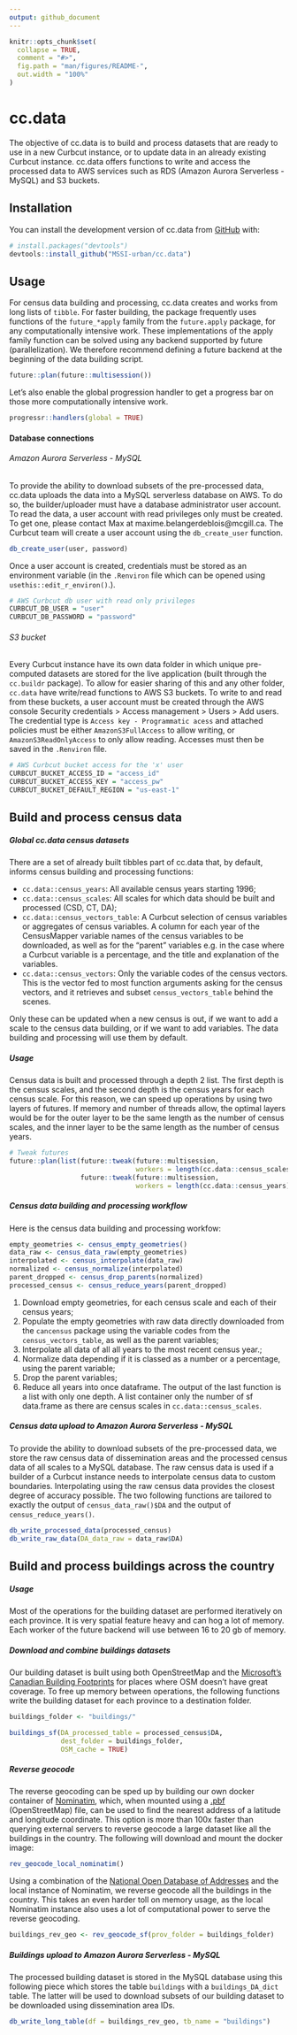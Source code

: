 ```yaml
---
output: github_document
---
```


<!-- README.md is generated from README.Rmd. Please edit that file -->

```r
knitr::opts_chunk$set(
  collapse = TRUE,
  comment = "#>",
  fig.path = "man/figures/README-",
  out.width = "100%"
)
```

# cc.data
 
<!-- badges: start -->
<!-- badges: end -->
 
The objective of cc.data is to build and process datasets that are ready to use in a new Curbcut instance, or to update data in an already existing Curbcut instance. cc.data offers functions to write and access the processed data to AWS services such as RDS (Amazon Aurora Serverless - MySQL) and S3 buckets.

## Installation

You can install the development version of cc.data from [GitHub](https://github.com/) with:

``` r
# install.packages("devtools")
devtools::install_github("MSSI-urban/cc.data")
```

## Usage

For census data building and processing, cc.data creates and works from long lists of `tibble`. For faster building, the package frequently uses functions of the `future_*apply` family from the `future.apply` package, for any computationally intensive work. These implementations of the apply family function can be solved using any backend supported by future (parallelization). We therefore recommend defining a future backend at the beginning of the data building script.

``` r
future::plan(future::multisession())
```

Let's also enable the global progression handler to get a progress bar on those more computationally intensive work.

``` r
progressr::handlers(global = TRUE)
```

#### Database connections

###### Amazon Aurora Serverless - MySQL

To provide the ability to download subsets of the pre-processed data, cc.data uploads the data into a MySQL serverless database on AWS. To do so, the builder/uploader must have a database administrator user account. To read the data, a user account with read privileges only must be created. To get one, please contact Max at maxime.belangerdeblois@mcgill.ca. The Curbcut team will create a user account using the `db_create_user` function.

``` r
db_create_user(user, password)
```

Once a user account is created, credentials must be stored as an environment variable (in the `.Renviron` file which can be opened using `usethis::edit_r_environ()`.).

``` r
# AWS Curbcut db user with read only privileges
CURBCUT_DB_USER = "user"
CURBCUT_DB_PASSWORD = "password"
```

###### S3 bucket

Every Curbcut instance have its own data folder in which unique pre-computed datasets are stored for the live application (built through the `cc.buildr` package). To allow for easier sharing of this and any other folder, `cc.data` have write/read functions to AWS S3 buckets. To write to and read from these buckets, a user account must be created through the AWS console Security credentials > Access management > Users > Add users. The credential type is `Access key - Programmatic acess` and attached policies must be either `AmazonS3FullAccess` to allow writing, or `AmazonS3ReadOnlyAccess` to only allow reading. Accesses must then be saved in the `.Renviron` file.

``` r
# AWS Curbcut bucket access for the 'x' user
CURBCUT_BUCKET_ACCESS_ID = "access_id"
CURBCUT_BUCKET_ACCESS_KEY = "access_pw"
CURBCUT_BUCKET_DEFAULT_REGION = "us-east-1"
```

## Build and process census data

##### Global cc.data census datasets
There are a set of already built tibbles part of cc.data that, by default, informs census building and processing functions:

- `cc.data::census_years`: All available census years starting 1996;
- `cc.data::census_scales`: All scales for which data should be built and processed (CSD, CT, DA);
- `cc.data::census_vectors_table`: A Curbcut selection of census variables or aggregates of census variables. A column for each year of the CensusMapper variable names of the census variables to be downloaded, as well as for the "parent" variables e.g. in the case where a Curbcut variable is a percentage, and the title and explanation of the variables.
- `cc.data::census_vectors`: Only the variable codes of the census vectors. This is the vector fed to most function arguments asking for the census vectors, and it retrieves and subset `census_vectors_table` behind the scenes.

Only these can be updated when a new census is out, if we want to add a scale to the census data building, or if we want to add variables. The data building and processing will use them by default.

##### Usage

Census data is built and processed through a depth 2 list. The first depth is the census scales, and the second depth is the census years for each census scale. For this reason, we can speed up operations by using two layers of futures. If memory and number of threads allow, the optimal layers would be for the outer layer to be the same length as the number of census scales, and the inner layer to be the same length as the number of census years.

``` r
# Tweak futures
future::plan(list(future::tweak(future::multisession,
                                workers = length(cc.data::census_scales)),
                  future::tweak(future::multisession,
                                workers = length(cc.data::census_years))))
```

##### Census data building and processing workflow

Here is the census data building and processing workfow:
```r
empty_geometries <- census_empty_geometries()
data_raw <- census_data_raw(empty_geometries)
interpolated <- census_interpolate(data_raw)
normalized <- census_normalize(interpolated)
parent_dropped <- census_drop_parents(normalized)
processed_census <- census_reduce_years(parent_dropped)
```

1. Download empty geometries, for each census scale and each of their census years; 
2. Populate the empty geometries with raw data directly downloaded from the `cancensus` package using the variable codes from the `census_vectors_table`, as well as the parent variables; 
3. Interpolate all data of all all years to the most recent census year.;
4. Normalize data depending if it is classed as a number or a percentage, using the parent variable;
5. Drop the parent variables;
6. Reduce all years into once dataframe. The output of the last function is a list with only one depth. A list container only the number of sf data.frame as there are census scales in `cc.data::census_scales`.

##### Census data upload to Amazon Aurora Serverless - MySQL

To provide the ability to download subsets of the pre-processed data, we store the raw census data of dissemination areas and the processed census data of all scales to a MySQL database. The raw census data is used if a builder of a Curbcut instance needs to interpolate census data to custom boundaries. Interpolating using the raw census data provides the closest degree of accuracy possible. The two following functions are tailored to exactly the output of `census_data_raw()$DA` and the output of `census_reduce_years()`.

```r
db_write_processed_data(processed_census)
db_write_raw_data(DA_data_raw = data_raw$DA)
```

## Build and process buildings across the country

##### Usage

Most of the operations for the building dataset are performed iteratively on each province. It is very spatial feature heavy and can hog a lot of memory. Each worker of the future backend will use between 16 to 20 gb of memory.

##### Download and combine buildings datasets

Our building dataset is built using both OpenStreetMap and the [Microsoft's Canadian Building Footprints](https://github.com/microsoft/CanadianBuildingFootprints) for places where OSM doesn't have great coverage. To free up memory between operations, the following functions write the building dataset for each province to a destination folder.

```r
buildings_folder <- "buildings/"

buildings_sf(DA_processed_table = processed_census$DA,
             dest_folder = buildings_folder,
             OSM_cache = TRUE)
```

##### Reverse geocode

The reverse geocoding can be sped up by building our own docker container of [Nominatim](https://nominatim.org/), which, when mounted using a [.pbf](http://download.geofabrik.de/north-america/canada.html) (OpenStreetMap) file, can be used to find the nearest address of a latitude and longitude coordinate. This option is more than 100x faster than querying external servers to reverse geocode a large dataset like all the buildings in the country. The following will download and mount the docker image:

```r
rev_geocode_local_nominatim()
```

Using a combination of the [National Open Database of Addresses](https://www.statcan.gc.ca/en/lode/databases/oda) and the local instance of Nominatim, we reverse geocode all the buildings in the country. This takes an even harder toll on memory usage, as the local Nominatim instance also uses a lot of computational power to serve the reverse geocoding. 

```r
buildings_rev_geo <- rev_geocode_sf(prov_folder = buildings_folder)
```

##### Buildings upload to Amazon Aurora Serverless - MySQL

The processed building dataset is stored in the MySQL database using this following piece which stores the table `buildings` with a `buildings_DA_dict` table. The latter will be used to download subsets of our building dataset to be downloaded using dissemination area IDs. 

```r
db_write_long_table(df = buildings_rev_geo, tb_name = "buildings")
```
